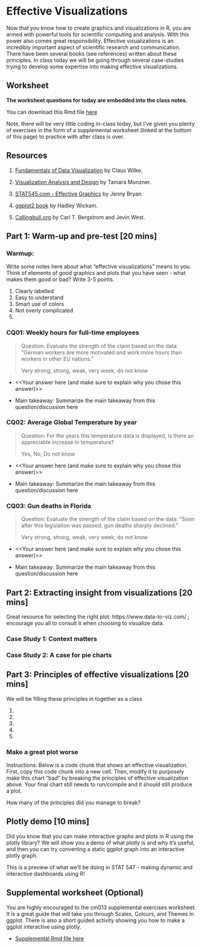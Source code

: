 # Effective Visualizations

Now that you know how to create graphics and visualizations in R, you are armed with powerful tools for scientific computing and analysis. With this power also comes great responsibility. Effective visualizations is an incredibly important aspect of scientific research and communication. There have been several books (see references) written about these principles. In class today we will be going through several case-studies trying to develop some expertise into making effective visualizations. 

## Worksheet

**The worksheet questions for today are embedded into the class notes.**

You can download this Rmd file [here](https://github.com/STAT545-UBC/Classroom/raw/master/cm013.Rmd)

Note, there will be very little coding in-class today, but I've given you plenty of exercises in the form of a supplemental worksheet (linked at the bottom of this page) to practice with after class is over.

## Resources

1. [Fundamentals of Data Visualization](https://serialmentor.com/dataviz/introduction.html) by Claus Wilke.

1. [Visualization Analysis and Design](https://www-taylorfrancis-com.ezproxy.library.ubc.ca/books/9780429088902) by Tamara Munzner.

1. [STAT545.com - Effective Graphics](https://stat545.com/effective-graphs.html) by Jenny Bryan.

1. [ggplot2 book](https://ggplot2-book.org) by Hadley Wickam.

1. [Callingbull.org](https://callingbull.org/tools.html) by Carl T. Bergstrom and Jevin West.

## Part 1: Warm-up and pre-test [20 mins]

### Warmup:

Write some notes here about what "effective visualizations" means to you. Think of elements of good graphics and plots that you have seen - what makes them good or bad? Write 3-5 points.

1. Clearly labelled
1. Easy to understand
1. Smart use of colors
1. Not overly complicated
1. 

### CQ01: Weekly hours for full-time employees

> Question: Evaluate the strength of the claim based on the data: "German workers are more motivated and work more hours than workers in other EU nations."
>
> Very strong, strong, weak, very week, do not know

- <<Your answer here (and make sure to explain why you chose this answer)>>

- Main takeaway: Summarize the main takeaway from this question/discussion here

### CQ02: Average Global Temperature by year

> Question: For the years this temperature data is displayed, is there an appreciable increase in temperature?
> 
> Yes, No, Do not know

- <<Your answer here (and make sure to explain why you chose this answer)>>

- Main takeaway: Summarize the main takeaway from this question/discussion here

### CQ03: Gun deaths in Florida

> Question: Evaluate the strength of the claim based on the data: “Soon after this legislation was passed, gun deaths sharply declined."
>
> Very strong, strong, weak, very week, do not know

- <<Your answer here (and make sure to explain why you chose this answer)>>

- Main takeaway: Summarize the main takeaway from this question/discussion here

## Part 2: Extracting insight from visualizations  [20 mins]

Great resource for selecting the right plot: https://www.data-to-viz.com/ ; encourage you all to consult it when choosing to visualize data.

### Case Study 1: Context matters

### Case Study 2: A case for pie charts

## Part 3: Principles of effective visualizations [20 mins]

We will be filling these principles in together as a class

1. 
1. 
1. 
1. 
1. 

### Make a great plot worse

Instructions: Below is a code chunk that shows an effective visualization. First, copy this code chunk into a new cell. Then, modify it to purposely make this chart "bad" by breaking the principles of effective visualization above. Your final chart still needs to run/compile and it should still produce a plot. 

How many of the principles did you manage to break?

## Plotly demo [10 mins]

Did you know that you can make interactive graphs and plots in R using the plotly library? We will show you a demo of what plotly is and why it's useful, and then you can try converting a static ggplot graph into an interactive plotly graph.

This is a preview of what we'll be doing in STAT 547 - making dynamic and interactive dashboards using R!

## Supplemental worksheet (Optional)

You are highly encouraged to the cm013 supplemental exercises worksheet. It is a great guide that will take you through Scales, Colours, and Themes in ggplot. There is also a short guided activity showing you how to make a ggplot interactive using plotly.

- [Supplemental Rmd file here](https://raw.githubusercontent.com/STAT545-UBC/Classroom/master/tutorials/cm013-supplemental.Rmd)